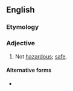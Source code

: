 ==English==

===Etymology===
{{prefix|en|non|hazardous}}

===Adjective===
{{en-adj|-}}

# Not [[hazardous]]; [[safe]].

====Alternative forms====
* {{l|en|non-hazardous}}